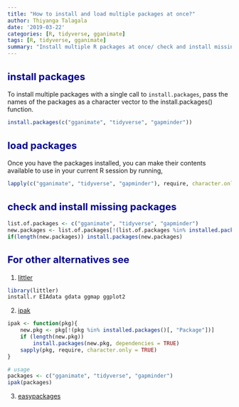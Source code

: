 ```yaml
---
title: "How to install and load multiple packages at once?"
author: Thiyanga Talagala
date: '2019-03-22'
categories: [R, tidyverse, gganimate]
tags: [R, tidyverse, gganimate]
summary: "Install multiple R packages at once/ check and install missing packages."
---
```


<style type="text/css">
h2 { /* Header 2 */
    font-size: 22px;
  color: DarkBlue;
}
</style>

## install packages

To install multiple packages with a single call to `install.packages`, pass the names of the packages as a character vector to the install.packages() function.

```r
install.packages(c("gganimate", "tidyverse", "gapminder"))
```


## load packages

Once you have the packages installed, you can make their contents available to use in your current R session by running,

```r
lapply(c("gganimate", "tidyverse", "gapminder"), require, character.only = TRUE)
```


## check and install missing packages


```r
list.of.packages <- c("gganimate", "tidyverse", "gapminder")
new.packages <- list.of.packages[!(list.of.packages %in% installed.packages()[,"Package"])]
if(length(new.packages)) install.packages(new.packages)
```


## For other alternatives see

1. [littler](http://dirk.eddelbuettel.com/code/littler.html)

```r
library(littler)
install.r EIAdata gdata ggmap ggplot2 
```


2. [ipak](https://gist.github.com/stevenworthington/3178163)

```r
ipak <- function(pkg){
    new.pkg <- pkg[!(pkg %in% installed.packages()[, "Package"])]
    if (length(new.pkg)) 
        install.packages(new.pkg, dependencies = TRUE)
    sapply(pkg, require, character.only = TRUE)
}

# usage
packages <- c("gganimate", "tidyverse", "gapminder")
ipak(packages)

```

3. [easypackages](https://cran.r-project.org/web/packages/easypackages/README.html)